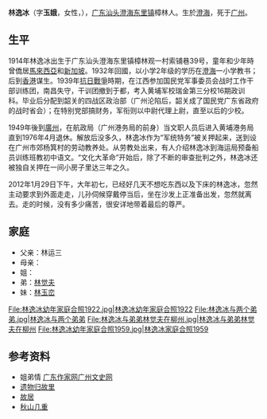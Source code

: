 {{Infobox Biography
| subject_name   = 林逸冰
| image_name     = Linyibing.jpg
| image_size     =
| image_caption  = 
| date_of_birth  = {{birth date|1914|10|18}}
| place_of_birth = [[广东澄海|广东澄海]]
| date_of_death  = {{death date and age|2012|1|29|1914|10|18}}
| place_of_death = [[广东|广东]][[广州|广州]]
| spouse = [[李子庵|李子庵]]
}}
'''林逸冰'''（字'''玉娥'''，女性，{{bd|1914年|10月18日|2012年|1月29日|catIdx=Lin林逸冰}}），[[廣東省|广东]][[汕头市|汕头]][[澄海縣|澄海]][[东里镇_(汕头市)|东里镇]]樟林人。生於[[澄海|澄海]]，死于[[广州|广州]]。

== 生平 ==

1914年林逸冰出生于广东汕头澄海东里镇樟林观一村索铺巷39号，童年和少年時曾僑居[[馬來西亞|馬來西亞]]和[[新加坡|新加坡]]。1932年回國，以小学2年级的学历在[[澄海|澄海]]一小学教书；后到[[香港|香港]]谋生。1939年[[抗日戰爭|抗日戰爭]]時期，在江西参加国民党军事委员会战时工作干部训练团，南昌失守，干训团撤到于都，考入黄埔军校瑞金第三分校16期政训科。毕业后分配到韶关的四战区政治部（广州沦陷后，韶关成了国民党广东省政府的战时省会）；在特别党部搞财务，军衔则以中尉代理上尉，直至以后的少校。

1949年後到[[廣州|廣州]]，在航政局（广州港务局的前身）当文职人员后进入黄埔港务局直到1976年4月退休。解放后没多久，林逸冰作为“军统特务”被关押起来，送到设在广州市郊杨箕村的劳动教养处。从劳教处出来，有人介绍林逸冰到海运局预备船员训练班教初中语文。“文化大革命”开始后，除了不断的审查批判之外，林逸冰还被独自关押在一间小房子里达三年之久。

2012年1月29日下午，大年初七，已经好几天不想吃东西以及下床的林逸冰，忽然主动要求到外面走走，儿孙伺候穿戴停当后，坐在沙发上正准备出发，忽然就离去。走的时候，没有多少痛苦，很安详地带着最后的尊严。

==家庭==
* 父亲：林运三
* 母亲：
* 姐：
* 弟：[[秦牧|林觉夫]]
* 妹：[[林玉峦|林玉峦]]

<gallery>
File:林逸冰幼年家庭合照1922.jpg|林逸冰幼年家庭合照1922
File:林逸冰与两个弟弟.jpg|林逸冰与两个弟弟
File:林逸冰与弟弟林觉夫在柳州.jpg|林逸冰与弟弟林觉夫在柳州
File:林逸冰幼年家庭合照1959.jpg|林逸冰家庭合照1959
</gallery>

==参考资料==
* 姐弟情 [http://www.gdzuoxie.com/?gdurle=1469 广东作家网][http://www.gzzxws.gov.cn/gxsl/rwcq/200809/t20080916_8492.htm 广州文史网] {{Wayback|url=http://www.gzzxws.gov.cn/gxsl/rwcq/200809/t20080916_8492.htm |date=20090304154243 }}
* [http://wwww.csfqw.com/peoplename/showaddarticle.aspx?artid=17915 遗物归故里]{{dead link|date=2018年3月 |bot=InternetArchiveBot |fix-attempted=yes }}
* [http://www.dahuawang.com/gundong/showfirst1.asp?CNo=1101&ID=10622 故居] {{Wayback|url=http://www.dahuawang.com/gundong/showfirst1.asp?CNo=1101&ID=10622 |date=20160308060327 }}
* [https://web.archive.org/web/20160305001803/http://www.yhnkzq.com/NewsShow.jsp?msgId=11062 秋山几重]